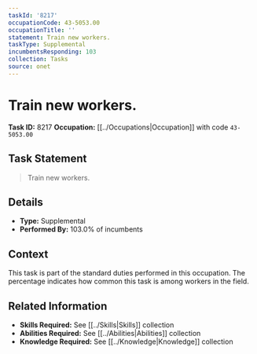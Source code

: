 ```yaml
---
taskId: '8217'
occupationCode: 43-5053.00
occupationTitle: ''
statement: Train new workers.
taskType: Supplemental
incumbentsResponding: 103
collection: Tasks
source: onet
---
```

# Train new workers.

**Task ID:** 8217
**Occupation:** [[../Occupations|Occupation]] with code `43-5053.00`

## Task Statement

> Train new workers.

## Details

- **Type:** Supplemental
- **Performed By:** 103.0% of incumbents

## Context

This task is part of the standard duties performed in this occupation. The percentage indicates how common this task is among workers in the field.

## Related Information

- **Skills Required:** See [[../Skills|Skills]] collection
- **Abilities Required:** See [[../Abilities|Abilities]] collection
- **Knowledge Required:** See [[../Knowledge|Knowledge]] collection
